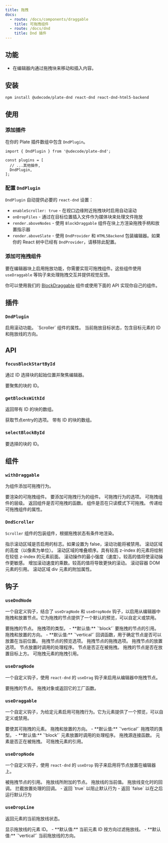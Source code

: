 ```yaml
---
title: 拖拽
docs:
  - route: /docs/components/draggable
    title: 可拖拽组件
  - route: /docs/dnd
    title: Dnd 插件
---
```


<ComponentPreview name="dnd-demo" />

<PackageInfo>

## 功能

- 在编辑器内通过拖拽块来移动和插入内容。

</PackageInfo>

## 安装

```bash
npm install @udecode/plate-dnd react-dnd react-dnd-html5-backend
```

## 使用

<Steps>

### 添加插件

在你的 Plate 插件数组中包含 `DndPlugin`。

```tsx
import { DndPlugin } from '@udecode/plate-dnd';

const plugins = [
  // ...其他插件,
  DndPlugin,
];
```

### 配置 `DndPlugin`

<ComponentSource name="dnd-kit" />

`DndPlugin` 自动提供必要的 `react-dnd` 设置：

- `enableScroller: true` - 在视口边缘附近拖拽块时启用自动滚动
- `onDropFiles` - 通过在目标位置插入文件作为媒体块来处理文件拖放
- `render.aboveNodes` - 使用 `BlockDraggable` 组件在块上方渲染拖拽手柄和放置指示器
- `render.aboveSlate` - 使用 `DndProvider` 和 `HTML5Backend` 包装编辑器。如果你的 React 树中已经有 `DndProvider`，请移除此配置。

### 添加可拖拽组件

要在编辑器块上启用拖放功能，你需要实现可拖拽组件。这些组件使用 `useDraggable` 等钩子来处理拖拽交互并提供视觉反馈。

你可以使用我们的 [BlockDraggable](/docs/components/block-draggable) 组件或使用下面的 API 实现你自己的组件。

</Steps>

## 插件

### `DndPlugin`

<API name="DndPlugin">
<APIOptions>
  <APIItem name="enableScroller" type="boolean" optional>
    启用滚动功能。
  </APIItem>
  <APIItem name="scrollerProps" type="Partial<ScrollerProps>" optional>
    `Scroller` 组件的属性。
  </APIItem>
  <APIItem name="dropTarget" type="{ id: string | null; line: DropLineDirection }" optional>
    当前拖放目标状态，包含目标元素的 ID 和拖放线的方向。
  </APIItem>
</APIOptions>
</API>

## API

### `focusBlockStartById`

通过 ID 选择块的起始位置并聚焦编辑器。

<API name="focusBlockStartById">
<APIParameters>
  <APIItem name="id" type="string">
    要聚焦的块的 ID。
  </APIItem>
</APIParameters>
</API>

### `getBlocksWithId`

返回带有 ID 的块的数组。

<API name="getBlocksWithId">
<APIOptions type="EditorNodesOptions">
  获取节点entry的选项。
</APIOptions>

<APIReturns type="NodeEntry[]">
  带有 ID 的块的数组。
</APIReturns>
</API>

### `selectBlockById`

<API name="selectBlockById">
<APIParameters>
  <APIItem name="id" type="string">
    要选择的块的 ID。
  </APIItem>
</APIParameters>
</API>

## 组件

### `withDraggable`

为组件添加可拖拽行为。

<API name="withDraggable">
<APIParameters>
  <APIItem name="Draggable" type="React.FC">
    要渲染的可拖拽组件。
  </APIItem>
  <APIItem name="Component" type="React.FC">
    要添加可拖拽行为的组件。
  </APIItem>
  <APIItem name="options" type="WithDraggableOptions" optional>
    可拖拽行为的选项。
  </APIItem>
</APIParameters>

<APIOptions type="WithDraggableOptions">
  <APIItem name="level" type="number | null" optional>
    可拖拽组件的层级。
  </APIItem>
  <APIItem name="filter" type="(editor: PlateEditor, path: Path) => boolean" optional>
    返回组件是否可拖拽的函数。
  </APIItem>
  <APIItem name="allowReadOnly" type="boolean" optional>
    组件是否在只读模式下可拖拽。
  </APIItem>
  <APIItem name="draggableProps" type="T" optional>
    传递给可拖拽组件的属性。
  </APIItem>
</APIOptions>
</API>

### `DndScroller`

`Scroller` 组件的包装组件，根据拖拽状态有条件地渲染。

<API name="DndScroller">
<APIState>
  <APIItem name="enabled" type="boolean">
    指示滚动区域是否启用的标志。如果设置为 false，滚动功能将被禁用。
  </APIItem>
  <APIItem name="height" type="number">
    滚动区域的高度（以像素为单位）。
  </APIItem>
  <APIItem name="zIndex" type="number">
    滚动区域的堆叠顺序。具有较高 z-index 的元素将绘制在较低 z-index 的元素前面。
  </APIItem>
  <APIItem name="minStrength" type="number">
    滚动操作的最小强度（速度）。较高的值将使滚动操作更敏感。
  </APIItem>
  <APIItem name="strengthMultiplier" type="number">
    增加滚动速度的乘数。较高的值将导致更快的滚动。
  </APIItem>
  <APIItem name="containerRef" type="RefObject<any>">
    滚动容器 DOM 元素的引用。
  </APIItem>
  <APIItem name="scrollAreaProps" type="HTMLAttributes<HTMLDivElement>">
    滚动区域 div 元素的附加属性。
  </APIItem>
</APIState>
</API>

## 钩子

### `useDndNode`

一个自定义钩子，结合了 `useDragNode` 和 `useDropNode` 钩子，以启用从编辑器中拖拽和放置节点。它为拖拽的节点提供了一个默认的预览，可以自定义或禁用。

<API name="useDndNode">
<APIOptions type="UseDndNodeOptions">
  <APIItem name="element" type="TElement">
    要拖拽的节点。
  </APIItem>
  <APIItem name="type" type="string" optional>
    拖拽项的类型。
    - **默认值:** `'block'`
  </APIItem>
  <APIItem name="nodeRef" type="any">
    要拖拽的节点的引用。
  </APIItem>
  <APIItem name="orientation" type="'horizontal' | 'vertical'" optional>
    拖拽和放置的方向。
    - **默认值:** `'vertical'`
  </APIItem>
  <APIItem name="canDropNode" type="(args: { dragEntry: NodeEntry; dragItem: DragItemNode; dropEntry: NodeEntry; editor: PlateEditor }) => boolean" optional>
    回调函数，用于确定节点是否可以放置在当前位置。
  </APIItem>
  <APIItem name="preview" type="previewOptions" optional>
    拖拽节点的预览选项。
  </APIItem>
  <APIItem name="drag" type="dragOptions" optional>
    拖拽节点的拖拽选项。
  </APIItem>
  <APIItem name="drop" type="dropOptions" optional>
    拖拽节点的放置选项。
  </APIItem>
  <APIItem name="onDropHandler" type="string" optional>
    节点放置时调用的处理程序。
  </APIItem>
</APIOptions>

<APIReturns type="object">
  <APIItem name="isDragging" type="boolean">
    节点是否正在被拖拽。
  </APIItem>
  <APIItem name="isOver" type="boolean">
    拖拽的节点是否在放置目标上方。
  </APIItem>
  <APIItem name="dragRef" type="ConnectDragSource">
    可拖拽元素的拖拽引用。
  </APIItem>
</APIReturns>
</API>

### `useDragNode`

一个自定义钩子，使用 `react-dnd` 的 `useDrag` 钩子来启用从编辑器中拖拽节点。

<API name="useDragNode">
<APIOptions type="UseDragNodeOptions">
  <APIItem name="element" type="TElement">
    要拖拽的节点。
  </APIItem>
  <APIItem name="item" type="DragObject | DragObjectFactory<DragObject>" optional>
    拖拽对象或返回它的工厂函数。
  </APIItem>
</APIOptions>
</API>

### `useDraggable`

一个自定义钩子，为给定元素启用可拖拽行为。它为元素提供了一个预览，可以自定义或禁用。

<API name="useDraggable">
<APIOptions type="object">
  <APIItem name="element" type="TElement">
    要使其可拖拽的元素。
  </APIItem>
  <APIItem name="orientation" type="'horizontal' | 'vertical'" optional>
    拖拽和放置的方向。
    - **默认值:** `'vertical'`
  </APIItem>
  <APIItem name="type" type="string" optional>
    拖拽项的类型。
    - **默认值:** `'block'`
  </APIItem>
  <APIItem name="onDropHandler" type="function" optional>
    元素放置时调用的处理程序。
  </APIItem>
</APIOptions>

<APIReturns type="object">
  <APIItem name="handleRef" type="(element: Element | React.ReactElement | React.RefObject<any> | null) => void">
    拖拽源连接函数。
  </APIItem>
  <APIItem name="isDragging" type="boolean">
    元素是否正在被拖拽。
  </APIItem>
  <APIItem name="previewRef" type="React.RefObject<HTMLDivElement>">
    可拖拽元素的引用。
  </APIItem>
</APIReturns>
</API>

### `useDropNode`

一个自定义钩子，使用 `react-dnd` 的 `useDrop` 钩子来启用将节点放置在编辑器上。

<API name="useDropNode">
<APIOptions type="UseDropNodeOptions">
  <APIItem name="nodeRef" type="any">
    被拖拽节点的引用。
  </APIItem>
  <APIItem name="element" type="TElement">
    拖放线所附加的节点。
  </APIItem>
  <APIItem name="dropLine" type="string">
    拖放线的当前值。
  </APIItem>
  <APIItem name="onChangeDropLine" type="function">
    拖放线变化时的回调。
  </APIItem>
  <APIItem name="onDropHandler" type="object">
    拦截放置处理的回调。
    - 返回 `true` 以阻止默认行为
    - 返回 `false` 以在之后运行默认行为
  </APIItem>
</APIOptions>
</API>

### `useDropLine`

返回元素的当前拖放线状态。

<API name="useDropLine">
<APIOptions type="object">
  <APIItem name="id" type="string" optional>
    显示拖放线的元素 ID。
    - **默认值:** 当前元素 ID
  </APIItem>
  <APIItem name="orientation" type="'horizontal' | 'vertical'" optional>
    按方向过滤拖放线。
    - **默认值:** `'vertical'`
  </APIItem>
</APIOptions>

<APIReturns type="object">
  <APIItem name="dropLine" type="'top' | 'bottom' | 'left' | 'right' | ''">
    当前拖放线的方向。
  </APIItem>
</APIReturns>
</API>